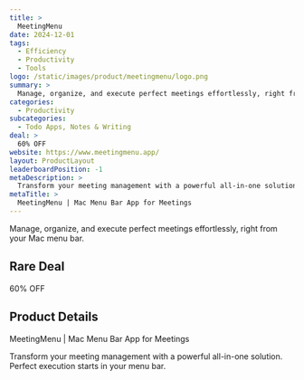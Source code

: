 ```yaml
---
title: >
  MeetingMenu
date: 2024-12-01
tags:
  - Efficiency
  - Productivity
  - Tools
logo: /static/images/product/meetingmenu/logo.png
summary: >
  Manage, organize, and execute perfect meetings effortlessly, right from your Mac menu bar.
categories:
  - Productivity
subcategories:
  - Todo Apps, Notes & Writing
deal: >
  60% OFF
website: https://www.meetingmenu.app/
layout: ProductLayout
leaderboardPosition: -1
metaDescription: >
  Transform your meeting management with a powerful all-in-one solution. Perfect execution starts in your menu bar.
metaTitle: >
  MeetingMenu | Mac Menu Bar App for Meetings
---
```

Manage, organize, and execute perfect meetings effortlessly, right from your Mac menu bar.

## Rare Deal

60% OFF

## Product Details

MeetingMenu | Mac Menu Bar App for Meetings

Transform your meeting management with a powerful all-in-one solution. Perfect execution starts in your menu bar.
